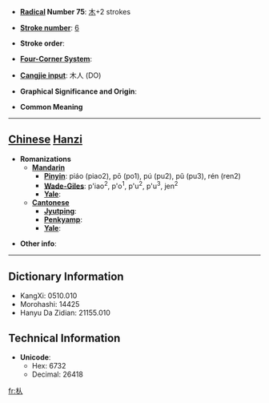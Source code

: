 * '''[[Wiktionary:Chinese radical index| Radical]] Number 75''': [[Wiktionary:Chinese radical index 木|木]]+2 strokes

* '''[[Wiktionary:Chinese total strokes index|Stroke number]]''': [[Wiktionary:Chinese total strokes index 6|6]]

* '''Stroke order''': 

* '''[[Wiktionary:Chinese four corner index|Four-Corner System]]''': 

* '''[[Wiktionary:Chinese Cangjie index|Cangjie input]]''': 木人 (DO)

* '''Graphical Significance and Origin''': 

* '''Common Meaning'''

----

== [[Chinese]] [[Hanzi]] ==

* '''Romanizations'''
** '''[[Mandarin]]'''
*** '''[[Pinyin]]''': piáo (piao2), pō (po1), pú (pu2), pǔ (pu3), rén (ren2)
*** '''[[Wade-Giles]]''': p'iao<sup>2</sup>, p'o<sup>1</sup>, p'u<sup>2</sup>, p'u<sup>3</sup>, jen<sup>2</sup>
*** '''[[Yale]]''': 
** '''[[Cantonese]]'''
*** '''[[Jyutping]]''':
*** '''[[Penkyamp]]''': 
*** '''[[Yale]]''': 

* '''Other info''': 

----

== Dictionary Information ==

* KangXi: 0510.010
* Morohashi: 14425
* Hanyu Da Zidian: 21155.010

== Technical Information ==

* '''Unicode''':
** Hex: 6732
** Decimal: 26418

[[fr:朲]]